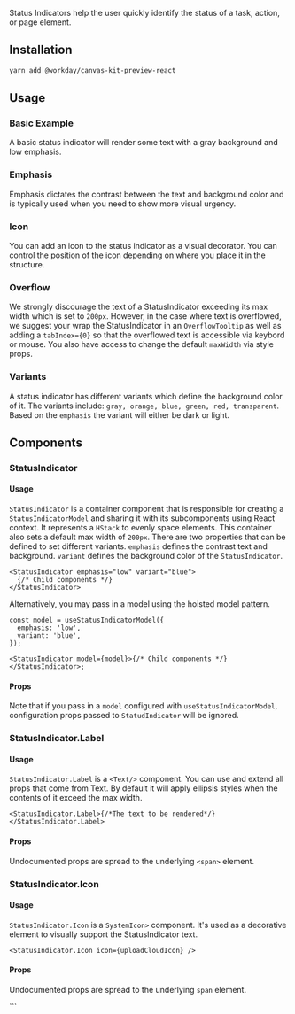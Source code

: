 

<Meta title="Preview/Status Indicator/React" component={StatusIndicator} />

Status Indicators help the user quickly identify the status of a task, action, or page element.

## Installation

```sh
yarn add @workday/canvas-kit-preview-react
```

## Usage

### Basic Example

A basic status indicator will render some text with a gray background and low emphasis.

<ExampleCodeBlock code={Basic} />

### Emphasis

Emphasis dictates the contrast between the text and background color and is typically used when you
need to show more visual urgency.

<ExampleCodeBlock code={Emphasis} />

### Icon

You can add an icon to the status indicator as a visual decorator. You can control the position of
the icon depending on where you place it in the structure.

<ExampleCodeBlock code={Icon} />

### Overflow

We strongly discourage the text of a StatusIndicator exceeding its max width which is set to
`200px`. However, in the case where text is overflowed, we suggest your wrap the StatusIndicator in
an `OverflowTooltip` as well as adding a `tabIndex={0}` so that the overflowed text is accessible
via keybord or mouse. You also have access to change the default `maxWidth` via style props.

<ExampleCodeBlock code={Overflow} />

### Variants

A status indicator has different variants which define the background color of it. The variants
include: `gray, orange, blue, green, red, transparent`. Based on the `emphasis` the variant will
either be dark or light.

<ExampleCodeBlock code={Variants} />

## Components

### StatusIndicator

#### Usage

`StatusIndicator` is a container component that is responsible for creating a `StatusIndicatorModel`
and sharing it with its subcomponents using React context. It represents a `HStack` to evenly space
elements. This container also sets a default max width of `200px`. There are two properties that can
be defined to set different variants. `emphasis` defines the contrast text and background. `variant`
defines the background color of the `StatusIndicator`.

```tsx
<StatusIndicator emphasis="low" variant="blue">
  {/* Child components */}
</StatusIndicator>
```

Alternatively, you may pass in a model using the hoisted model pattern.

```tsx
const model = useStatusIndicatorModel({
  emphasis: 'low',
  variant: 'blue',
});

<StatusIndicator model={model}>{/* Child components */}</StatusIndicator>;
```

#### Props

Note that if you pass in a `model` configured with `useStatusIndicatorModel`, configuration props
passed to `StatudIndicator` will be ignored.

<ArgsTable of={StatusIndicator} />

### StatusIndicator.Label

#### Usage

`StatusIndicator.Label` is a `<Text/>` component. You can use and extend all props that come from
Text. By default it will apply ellipsis styles when the contents of it exceed the max width.

```tsx
<StatusIndicator.Label>{/*The text to be rendered*/}</StatusIndicator.Label>
```

#### Props

Undocumented props are spread to the underlying `<span>` element.

<ArgsTable of={StatusIndicator.Label} />

### StatusIndicator.Icon

#### Usage

`StatusIndicator.Icon` is a `SystemIcon>` component. It's used as a decorative element to visually
support the StatusIndicator text.

```tsx
<StatusIndicator.Icon icon={uploadCloudIcon} />
```

#### Props

Undocumented props are spread to the underlying `span` element.

<ArgsTable of={StatusIndicator.Icon} />
```
